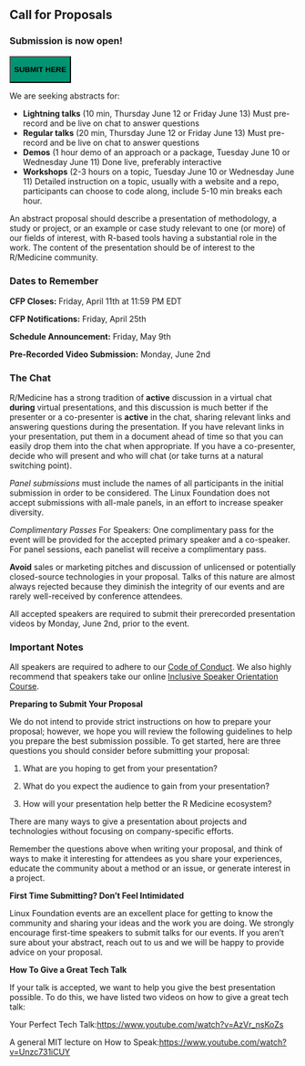 ## Call for Proposals

### Submission is now open!

<button class="btn btn-primary"
style = "background-color: #009473"
onclick="window.location.href='https://forms.gle/1YsqbFR2KRD6RL8c7'"> 

  **SUBMIT HERE**

</button>

We are seeking abstracts for:

-   **Lightning talks** (10 min, Thursday June 12 or Friday June 13) Must pre-record and be live on chat to answer questions
-   **Regular talks** (20 min, Thursday June 12 or Friday June 13) Must pre-record and be live on chat to answer questions
-   **Demos** (1 hour demo of an approach or a package, Tuesday June 10 or Wednesday June 11) Done live, preferably interactive
-   **Workshops** (2-3 hours on a topic, Tuesday June 10 or Wednesday June 11) Detailed instruction on a topic, usually with a website and a repo, participants can choose to code along, include 5-10 min breaks each hour.

An abstract proposal should describe a presentation of methodology, a study or project, or an example or case study relevant to one (or more) of our fields of interest, with R-based tools having a substantial role in the work. The content of the presentation should be of interest to the R/Medicine community.

### Dates to Remember

**CFP Closes:** Friday, April 11th at 11:59 PM EDT

**CFP Notifications:** Friday, April 25th

**Schedule Announcement:** Friday, May 9th

**Pre-Recorded Video Submission:** Monday, June 2nd

### The Chat

R/Medicine has a strong tradition of **active** discussion in a virtual chat **during** virtual presentations, and this discussion is much better if the presenter or a co-presenter is **active** in the chat, sharing relevant links and answering questions during the presentation. If you have relevant links in your presentation, put them in a document ahead of time so that you can easily drop them into the chat when appropriate. If you have a co-presenter, decide who will present and who will chat (or take turns at a natural switching point).

*Panel submissions* must include the names of all participants in the initial submission in order to be considered. The Linux Foundation does not accept submissions with all-male panels, in an effort to increase speaker diversity.

*Complimentary Passes* For Speakers: One complimentary pass for the event will be provided for the accepted primary speaker and a co-speaker. For panel sessions, each panelist will receive a complimentary pass.

**Avoid** sales or marketing pitches and discussion of unlicensed or potentially closed-source technologies in your proposal. Talks of this nature are almost always rejected because they diminish the integrity of our events and are rarely well-received by conference attendees.

All accepted speakers are required to submit their prerecorded presentation videos by Monday, June 2nd, prior to the event.

### Important Notes

All speakers are required to adhere to our [Code of Conduct](Attend.qmd). We also highly recommend that speakers take our online [Inclusive Speaker Orientation Course](https://training.linuxfoundation.org/linux-courses/open-source-compliance-courses/inclusive-speaker-orientation).

**Preparing to Submit Your Proposal**

We do not intend to provide strict instructions on how to prepare your proposal; however, we hope you will review the following guidelines to help you prepare the best submission possible. To get started, here are three questions you should consider before submitting your proposal:

1.  What are you hoping to get from your presentation?

2.  What do you expect the audience to gain from your presentation?

3.  How will your presentation help better the R Medicine ecosystem?

There are many ways to give a presentation about projects and technologies without focusing on company-specific efforts.

Remember the questions above when writing your proposal, and think of ways to make it interesting for attendees as you share your experiences, educate the community about a method or an issue, or generate interest in a project.

**First Time Submitting? Don't Feel Intimidated**

Linux Foundation events are an excellent place for getting to know the community and sharing your ideas and the work you are doing. We strongly encourage first-time speakers to submit talks for our events. If you aren't sure about your abstract, reach out to us and we will be happy to provide advice on your proposal.

**How To Give a Great Tech Talk**

If your talk is accepted, we want to help you give the best presentation possible. To do this, we have listed two videos on how to give a great tech talk:

Your Perfect Tech Talk:<https://www.youtube.com/watch?v=AzVr_nsKoZs>

A general MIT lecture on How to Speak:<https://www.youtube.com/watch?v=Unzc731iCUY>


